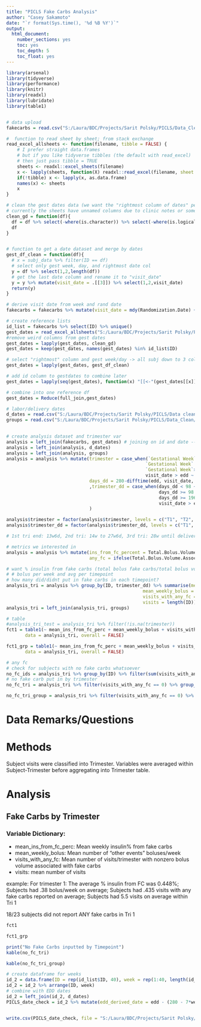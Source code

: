 ---
title: "PICLS Fake Carbs Analysis"
author: "Casey Sakamoto"
date: "`r format(Sys.time(), '%d %B %Y')`"
output:
  html_document:
    number_sections: yes
    toc: yes
    toc_depth: 5
    toc_float: yes
---

```{r setup, include=FALSE}
library(arsenal)
library(tidyverse)
library(performance)
library(knitr)
library(readxl)
library(lubridate)
library(table1)


# data upload
fakecarbs = read.csv("S:/Laura/BDC/Projects/Sarit Polsky/PICLS/Data_Clean/fake_carb_boluses.csv")
```

```{r functions, include = FALSE}
#  function to read sheet by sheet; from stack exchange
read_excel_allsheets <- function(filename, tibble = FALSE) {
    # I prefer straight data.frames
    # but if you like tidyverse tibbles (the default with read_excel)
    # then just pass tibble = TRUE
    sheets <- readxl::excel_sheets(filename)
    x <- lapply(sheets, function(X) readxl::read_excel(filename, sheet = X))
    if(!tibble) x <- lapply(x, as.data.frame)
    names(x) <- sheets
    x
}

# clean the gest dates data (we want the "rightmost column of dates" per sarit)
# currently the sheets have unnamed columns due to clinic notes or some other magic
clean_gd = function(df){
  df = df %>% select(-where(is.character)) %>% select(-where(is.logical))
  df
}


# function to get a date dataset and merge by dates
gest_df_clean = function(df){
  # x = subj_data %>% filter(ID == df)
  # select only gest week, day, and rightmost date col
  y = df %>% select(1,2,length(df))
  # get the last date column and rename it to "visit_date"
  y = y %>% mutate(visit_date = .[[3]]) %>% select(1,2,visit_date)
  return(y)
}


```

```{r data clean, include = FALSE}
# derive visit date from week and rand date
fakecarbs = fakecarbs %>% mutate(visit_date = mdy(Randomization.Date) + (7*Week.Num.))

# create reference lists
id_list = fakecarbs %>% select(ID) %>% unique() 
gest_dates = read_excel_allsheets("S:/Laura/BDC/Projects/Sarit Polsky/PICLS/Data_Raw/CURRENT_Gestational Age Calculator_v6 .xlsx")
#remove weird columns from gest dates
gest_dates = lapply(gest_dates, clean_gd)
gest_dates = keep(gest_dates, names(gest_dates) %in% id_list$ID)

# select "rightmost" column and gest week/day -> all subj down to 3 col
gest_dates = lapply(gest_dates, gest_df_clean)

# add id column to gestdates to combine later
gest_dates = lapply(seq(gest_dates), function(x) "[[<-"(gest_dates[[x]], paste0("ID"), value = names(gest_dates)[x]))

# combine into one reference df
gest_dates = Reduce(full_join,gest_dates)

# labor/delivery dates
d_dates = read.csv("S:/Laura/BDC/Projects/Sarit Polsky/PICLS/Data cleaning/CGM Data Check.csv") %>% mutate(ID = pid, edd = mdy(EDD_Final)) %>% select(ID, edd)
groups = read.csv("S:/Laura/BDC/Projects/Sarit Polsky/PICLS/Data_Clean/PICLSStudyHCLVsSAPTI-RandomizedPatients_DATA_2022-11-14_1616.csv") %>% mutate(ID = pid,
                                                                                                                                                     group = ifelse(randomization_group == 1, "HCL", "SAPT")) %>% select(ID, group)

# create analysis dataset and trimester var
analysis = left_join(fakecarbs, gest_dates) # joining on id and date -- perfectomundo
analysis = left_join(analysis, d_dates)
analysis = left_join(analysis, groups)
analysis = analysis %>% mutate(trimester = case_when(`Gestational Week` < 14 ~ "T1",
                                                    `Gestational Week` < 28 & `Gestational Week` >= 14 ~ "T2",
                                                    `Gestational Week`>= 28 & visit_date < edd ~ "T3",
                                                    visit_date > edd ~ "PP"),
                               days_dd = 280-difftime(edd, visit_date, units = "days")
                               ,trimester_dd = case_when(days_dd < 98 ~ "T1",
                                                         days_dd >= 98 & days_dd < 196 ~ "T2",
                                                         days_dd >= 196 & visit_date < edd ~ "T3",
                                                         visit_date > edd ~ "PP")
                               )

analysis$trimester = factor(analysis$trimester, levels = c("T1", "T2", "T3", "PP"))
analysis$trimester_dd = factor(analysis$trimester_dd, levels = c("T1", "T2", "T3", "PP"))

# 1st tri end: 13w6d, 2nd tri: 14w to 27w6d, 3rd tri: 28w until delivery

# metrics we interested in
analysis = analysis %>% mutate(ins_from_fc_percent = Total.Bolus.Volume.Associated.With.Fake.Carbs/Total.Bolus.Volume*100,
                               any_fc = ifelse(Total.Bolus.Volume.Associated.With.Fake.Carbs > 0, 1, 0))

# want % insulin from fake carbs (total bolus fake carbs/total bolus vol), avg per timepoint (trimesters)
# # bolus per week and avg per timepoint
# how many did/didnt put in fake carbs in each timepoint?
analysis_tri = analysis %>% group_by(ID, trimester_dd) %>% summarise(mean_ins_from_fc_perc = mean(ins_from_fc_percent),
                                                   mean_weekly_bolus = mean(Number.of..Other..Events.With.Bolus),
                                                   visits_with_any_fc = sum(any_fc),
                                                   visits = length(ID)) %>% ungroup
analysis_tri = left_join(analysis_tri, groups)
```


```{r analysis, include = FALSE}
# table
#analysis_tri_test = analysis_tri %>% filter(!is.na(trimester))
fct1 = table1(~ mean_ins_from_fc_perc + mean_weekly_bolus + visits_with_any_fc + visits | trimester_dd, 
       data = analysis_tri, overall = FALSE)

fct1_grp = table1(~ mean_ins_from_fc_perc + mean_weekly_bolus + visits_with_any_fc + visits | trimester_dd*group, 
       data = analysis_tri, overall = FALSE)

# any fc
# check for subjects with no fake carbs whatsoever
no_fc_ids = analysis_tri %>% group_by(ID) %>% filter(sum(visits_with_any_fc) == 0) %>% summarise(ID, trimester_dd) %>% unique()
# no fake carb put in by trimester
no_fc_tri = analysis_tri %>% filter(visits_with_any_fc == 0) %>% group_by(trimester_dd) %>% summarise(no_inputted_fake_carbs=n())

no_fc_tri_group = analysis_tri %>% filter(visits_with_any_fc == 0) %>% group_by(trimester_dd,group) %>% summarise(no_inputted_fake_carbs=n())

```
# Data Remarks/Questions

# Methods
Subject visits were classified into Trimester. Variables were averaged within Subject-Trimester before aggregating into Trimester table.

# Analysis
## Fake Carbs by Trimester

### Variable Dictionary:
- mean_ins_from_fc_perc: Mean weekly insulin% from fake carbs
- mean_weekly_bolus: Mean number of "other events" boluses/week
- visits_with_any_fc: Mean number of visits/trimester with nonzero bolus volume associated with fake carbs
- visits: mean number of visits 

example: For trimester 1:
The average % insulin from FC was 0.448%;
Subjects had .38 bolus/week on average;
Subjects had .435 visits with any fake carbs reported on average;
Subjects had 5.5 visits on average within Tri 1

18/23 subjects did not report ANY fake carbs in Tri 1

```{r table1, echo=FALSE}
fct1

fct1_grp
```


```{r did/nt fake carbs, echo = F}
print("No Fake Carbs inputted by Timepoint")
kable(no_fc_tri)

kable(no_fc_tri_group)
```

```{r output dates, eval = FALSE, echo = FALSE}
# create dataframe for weeks
id_2 = data.frame(ID = rep(id_list$ID, 40), week = rep(1:40, length(id_list$ID)))
id_2 = id_2 %>% arrange(ID, week)
# combine with EDD dates
id_2 = left_join(id_2, d_dates)
PICLS_date_check = id_2 %>% mutate(edd_derived_date = edd - (280 - 7*week)) %>% select(ID, edd, week, edd_derived_date)


write.csv(PICLS_date_check, file = "S:/Laura/BDC/Projects/Sarit Polsky/PICLS/Data_Raw/picls_date_check.csv")
```